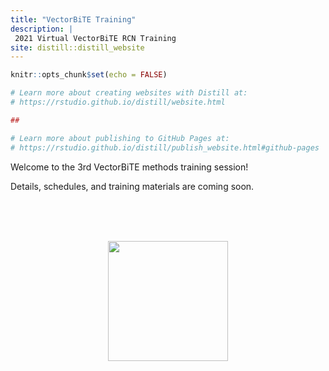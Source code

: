 ```yaml
---
title: "VectorBiTE Training"
description: |
 2021 Virtual VectorBiTE RCN Training   
site: distill::distill_website
---
```


```r
knitr::opts_chunk$set(echo = FALSE)

# Learn more about creating websites with Distill at:
# https://rstudio.github.io/distill/website.html  

##

# Learn more about publishing to GitHub Pages at:
# https://rstudio.github.io/distill/publish_website.html#github-pages

```


Welcome to the 3rd VectorBiTE methods training session! 

Details, schedules, and training materials are coming soon.

<br>
<br>
<br>

<center>
![](graphics/VB_logo.jpg){width=2in} 
</center>
